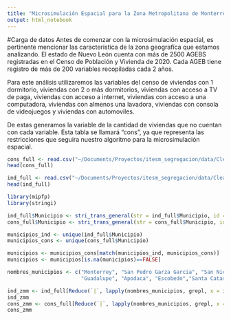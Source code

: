 ```yaml
---
title: "Microsimulación Espacial para la Zona Metropolitana de Monterrey y municipios de Nuevo León"
output: html_notebook
---
```


#Carga de datos
Antes de comenzar con la microsimulación espacial, es pertinente mencionar las caracteristica de la zona geografíca que estamos analizando. El estado de Nuevo León cuenta con más de 2500 AGEBS registradas en el Censo de Población y Vivienda de 2020. Cada AGEB tiene registro de más de 200 variables recopiladas cada 2 años. 

Para este análisis utilizaremos las variables del censo de viviendas con 1 dormitorio, viviendas con 2 o más dormitorios, viviendas con acceso a TV de paga, viviendas con acceso a internet, viviendas con acceso a una computadora, viviendas con almenos una lavadora, viviendas con consola de videojuegos y viviendas con automoviles. 

De estas generamos la variable de la cantidad de viviendas que no cuentan con cada variable. Esta tabla se llamará "cons", ya que representa las restricciones que seguira nuestro algoritmo para la microsimulación espacial. 

```r
cons_full <- read.csv("~/Documents/Proyectos/itesm_segregacion/data/Clean data/cons.csv")
head(cons_full)
```
```r
ind_full <- read.csv("~/Documents/Proyectos/itesm_segregacion/data/Clean data/ind.csv")
head(ind_full)
```

```r
library(mipfp)
library(stringi)
```


```r
ind_full$Municipio <- stri_trans_general(str = ind_full$Municipio, id = "Latin-ASCII")
cons_full$Municipio <- stri_trans_general(str = cons_full$Municipio, id = "Latin-ASCII")

municipios_ind <- unique(ind_full$Municipio)
municipios_cons <- unique(cons_full$Municipio)

municipios <- municipios_cons[match(municipios_ind, municipios_cons)]
municipios <- municipios[is.na(municipios)==FALSE]
```


```r
nombres_municipios <- c("Monterrey", "San Pedro Garza Garcia", "San Nicolas de los Garza",
                        "Guadalupe", "Apodaca", "Escobedo","Santa Catarina" )

ind_zmm <- ind_full[Reduce(`|`, lapply(nombres_municipios, grepl, x = ind_full$Municipio)),]
ind_zmm
cons_zmm <- cons_full[Reduce(`|`, lapply(nombres_municipios, grepl, x = cons_full$Municipio)),]
cons_zmm
```

















